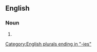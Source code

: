 ==English==

===Noun===
{{head|en|noun form}}

# {{plural of|en|accuracy}}

[[Category:English plurals ending in "-ies"]]